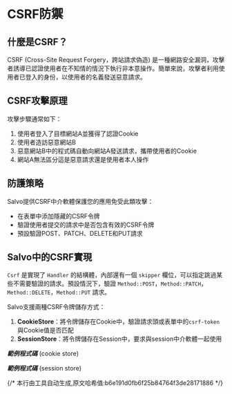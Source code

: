 # CSRF防禦

## 什麼是CSRF？

CSRF (Cross-Site Request Forgery，跨站請求偽造) 是一種網路安全漏洞，攻擊者誘導已認證使用者在不知情的情況下執行非本意操作。簡單來說，攻擊者利用使用者已登入的身份，以使用者的名義發送惡意請求。

## CSRF攻擊原理

攻擊步驟通常如下：
1. 使用者登入了目標網站A並獲得了認證Cookie
2. 使用者造訪惡意網站B
3. 惡意網站B中的程式碼自動向網站A發送請求，攜帶使用者的Cookie
4. 網站A無法區分這是惡意請求還是使用者本人操作

## 防護策略

Salvo提供CSRF中介軟體保護您的應用免受此類攻擊：

- 在表單中添加隱藏的CSRF令牌
- 驗證使用者提交的請求中是否包含有效的CSRF令牌
- 預設驗證POST、PATCH、DELETE和PUT請求

## Salvo中的CSRF實現

`Csrf` 是實現了 `Handler` 的結構體，內部還有一個 `skipper` 欄位，可以指定跳過某些不需要驗證的請求。預設情況下，驗證 `Method::POST`，`Method::PATCH`，`Method::DELETE`，`Method::PUT` 請求。

Salvo支援兩種CSRF令牌儲存方式：

1. **CookieStore**：將令牌儲存在Cookie中，驗證請求頭或表單中的`csrf-token`與Cookie值是否匹配
2. **SessionStore**：將令牌儲存在Session中，要求與session中介軟體一起使用

_**範例程式碼**_ (cookie store)


<Tabs>
  <Tab label="main.rs">
    <CsrfCookieStoreCode/>
  </Tab>
  <Tab label="Cargo.toml">
    <CsrfCookieStoreCargoCode/>
  </Tab>
</Tabs>

_**範例程式碼**_ (session store)

<Tabs>
  <Tab label="main.rs">
    <CsrfSessionStoreCode/>
  </Tab>
  <Tab label="Cargo.toml">
    <CsrfSessionStoreCargoCode/>
  </Tab>
</Tabs>
{/* 本行由工具自动生成,原文哈希值:b6e191d0fb6f25b84764f3de28171886 */}
